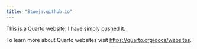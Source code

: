```yaml
---
title: "Stueja.github.io"
---
```


This is a Quarto website. I have simply pushed it.

To learn more about Quarto websites visit <https://quarto.org/docs/websites>.
